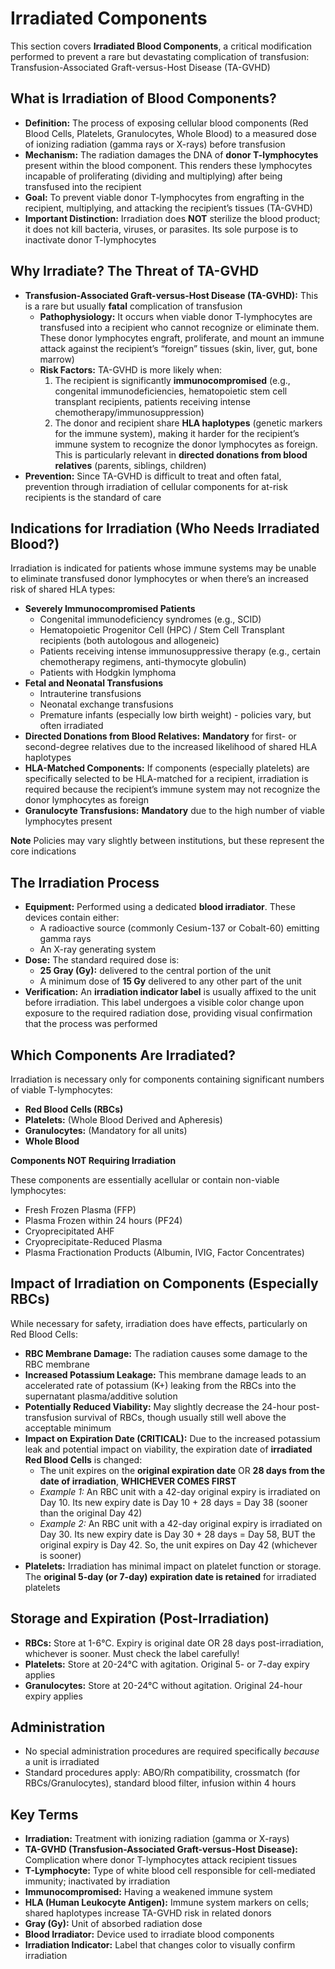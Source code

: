 # Irradiated Components {-}

This section covers **Irradiated Blood Components**, a critical modification performed to prevent a rare but devastating complication of transfusion: Transfusion-Associated Graft-versus-Host Disease (TA-GVHD)

## **What is Irradiation of Blood Components?** {-}

*   **Definition:** The process of exposing cellular blood components (Red Blood Cells, Platelets, Granulocytes, Whole Blood) to a measured dose of ionizing radiation (gamma rays or X-rays) before transfusion
*   **Mechanism:** The radiation damages the DNA of **donor T-lymphocytes** present within the blood component. This renders these lymphocytes incapable of proliferating (dividing and multiplying) after being transfused into the recipient
*   **Goal:** To prevent viable donor T-lymphocytes from engrafting in the recipient, multiplying, and attacking the recipient's tissues (TA-GVHD)
*   **Important Distinction:** Irradiation does **NOT** sterilize the blood product; it does not kill bacteria, viruses, or parasites. Its sole purpose is to inactivate donor T-lymphocytes

## **Why Irradiate? The Threat of TA-GVHD** {-}

*   **Transfusion-Associated Graft-versus-Host Disease (TA-GVHD):** This is a rare but usually **fatal** complication of transfusion
    *   **Pathophysiology:** It occurs when viable donor T-lymphocytes are transfused into a recipient who cannot recognize or eliminate them. These donor lymphocytes engraft, proliferate, and mount an immune attack against the recipient's "foreign" tissues (skin, liver, gut, bone marrow)
    *   **Risk Factors:** TA-GVHD is more likely when:
        1.  The recipient is significantly **immunocompromised** (e.g., congenital immunodeficiencies, hematopoietic stem cell transplant recipients, patients receiving intense chemotherapy/immunosuppression)
        2.  The donor and recipient share **HLA haplotypes** (genetic markers for the immune system), making it harder for the recipient's immune system to recognize the donor lymphocytes as foreign. This is particularly relevant in **directed donations from blood relatives** (parents, siblings, children)
*   **Prevention:** Since TA-GVHD is difficult to treat and often fatal, prevention through irradiation of cellular components for at-risk recipients is the standard of care

## **Indications for Irradiation (Who Needs Irradiated Blood?)** {-}

Irradiation is indicated for patients whose immune systems may be unable to eliminate transfused donor lymphocytes or when there's an increased risk of shared HLA types:

*   **Severely Immunocompromised Patients**
    *   Congenital immunodeficiency syndromes (e.g., SCID)
    *   Hematopoietic Progenitor Cell (HPC) / Stem Cell Transplant recipients (both autologous and allogeneic)
    *   Patients receiving intense immunosuppressive therapy (e.g., certain chemotherapy regimens, anti-thymocyte globulin)
    *   Patients with Hodgkin lymphoma
*   **Fetal and Neonatal Transfusions**
    *   Intrauterine transfusions
    *   Neonatal exchange transfusions
    *   Premature infants (especially low birth weight) - policies vary, but often irradiated
*   **Directed Donations from Blood Relatives:** **Mandatory** for first- or second-degree relatives due to the increased likelihood of shared HLA haplotypes
*   **HLA-Matched Components:** If components (especially platelets) are specifically selected to be HLA-matched for a recipient, irradiation is required because the recipient's immune system may not recognize the donor lymphocytes as foreign
*   **Granulocyte Transfusions:** **Mandatory** due to the high number of viable lymphocytes present

**Note** Policies may vary slightly between institutions, but these represent the core indications

## **The Irradiation Process** {-}

*   **Equipment:** Performed using a dedicated **blood irradiator**. These devices contain either:
    *   A radioactive source (commonly Cesium-137 or Cobalt-60) emitting gamma rays
    *   An X-ray generating system
*   **Dose:** The standard required dose is:
    *   **25 Gray (Gy):** delivered to the central portion of the unit
    *   A minimum dose of **15 Gy** delivered to any other part of the unit
*   **Verification:** An **irradiation indicator label** is usually affixed to the unit before irradiation. This label undergoes a visible color change upon exposure to the required radiation dose, providing visual confirmation that the process was performed

## **Which Components Are Irradiated?** {-}

Irradiation is necessary only for components containing significant numbers of viable T-lymphocytes:

*   **Red Blood Cells (RBCs)**
*   **Platelets:** (Whole Blood Derived and Apheresis)
*   **Granulocytes:** (Mandatory for all units)
*   **Whole Blood**

**Components NOT Requiring Irradiation**

These components are essentially acellular or contain non-viable lymphocytes:

*   Fresh Frozen Plasma (FFP)
*   Plasma Frozen within 24 hours (PF24)
*   Cryoprecipitated AHF
*   Cryoprecipitate-Reduced Plasma
*   Plasma Fractionation Products (Albumin, IVIG, Factor Concentrates)

## **Impact of Irradiation on Components (Especially RBCs)** {-}

While necessary for safety, irradiation does have effects, particularly on Red Blood Cells:

*   **RBC Membrane Damage:** The radiation causes some damage to the RBC membrane
*   **Increased Potassium Leakage:** This membrane damage leads to an accelerated rate of potassium (K+) leaking from the RBCs into the supernatant plasma/additive solution
*   **Potentially Reduced Viability:** May slightly decrease the 24-hour post-transfusion survival of RBCs, though usually still well above the acceptable minimum
*   **Impact on Expiration Date (CRITICAL):** Due to the increased potassium leak and potential impact on viability, the expiration date of **irradiated Red Blood Cells** is changed:
    *   The unit expires on the **original expiration date** OR **28 days from the date of irradiation**, **WHICHEVER COMES FIRST**
    *   *Example 1:* An RBC unit with a 42-day original expiry is irradiated on Day 10. Its new expiry date is Day 10 + 28 days = Day 38 (sooner than the original Day 42)
    *   *Example 2:* An RBC unit with a 42-day original expiry is irradiated on Day 30. Its new expiry date is Day 30 + 28 days = Day 58, BUT the original expiry is Day 42. So, the unit expires on Day 42 (whichever is sooner)
*   **Platelets:** Irradiation has minimal impact on platelet function or storage. The **original 5-day (or 7-day) expiration date is retained** for irradiated platelets

## **Storage and Expiration (Post-Irradiation)** {-}

*   **RBCs:** Store at 1-6°C. Expiry is original date OR 28 days post-irradiation, whichever is sooner. Must check the label carefully!
*   **Platelets:** Store at 20-24°C with agitation. Original 5- or 7-day expiry applies
*   **Granulocytes:** Store at 20-24°C without agitation. Original 24-hour expiry applies

## **Administration** {-}

*   No special administration procedures are required specifically *because* a unit is irradiated
*   Standard procedures apply: ABO/Rh compatibility, crossmatch (for RBCs/Granulocytes), standard blood filter, infusion within 4 hours

## **Key Terms** {-}

*   **Irradiation:** Treatment with ionizing radiation (gamma or X-rays)
*   **TA-GVHD (Transfusion-Associated Graft-versus-Host Disease):** Complication where donor T-lymphocytes attack recipient tissues
*   **T-Lymphocyte:** Type of white blood cell responsible for cell-mediated immunity; inactivated by irradiation
*   **Immunocompromised:** Having a weakened immune system
*   **HLA (Human Leukocyte Antigen):** Immune system markers on cells; shared haplotypes increase TA-GVHD risk in related donors
*   **Gray (Gy):** Unit of absorbed radiation dose
*   **Blood Irradiator:** Device used to irradiate blood components
*   **Irradiation Indicator:** Label that changes color to visually confirm irradiation
